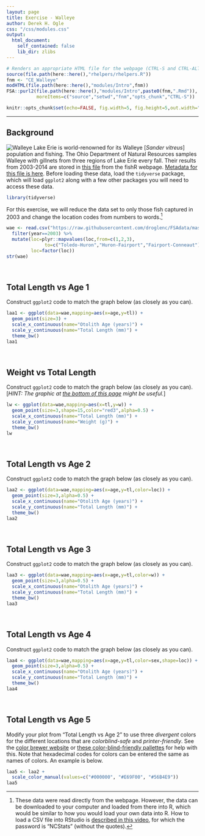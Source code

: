 ```yaml
---
layout: page
title: Exercise - Walleye
author: Derek H. Ogle
css: "/css/modules.css"
output:
  html_document:
    self_contained: false
    lib_dir: zlibs
---
```


```r
# Renders an appropriate HTML file for the webpage (CTRL-S and CTRL-ALT-C)
source(file.path(here::here(),"rhelpers/rhelpers.R"))
fnm <- "CE_Walleye"
modHTML(file.path(here::here(),"modules/Intro",fnm))
FSA::purl2(file.path(here::here(),"modules/Intro",paste0(fnm,".Rmd")),
           moreItems=c("source","setwd","fnm","opts_chunk","CTRL-S"))
```
```r
knitr::opts_chunk$set(echo=FALSE, fig.width=5, fig.height=5,out.width="60%")
```

----

## Background
<img src="../zimgs/Walleye.jpg" alt="Walleye" class="img-right">
Lake Erie is world-renowned for its Walleye [*Sander vitreus*] population and fishing. The Ohio Department of Natural Resources samples Walleye with gillnets from three regions of Lake Erie every fall. Their results from 2003-2014 are stored in [this file](https://raw.githubusercontent.com/droglenc/FSAdata/master/data-raw/WalleyeErie2.csv) from the fishR webpage. [Metadata for this file is here](http://derekogle.com/fishR/data/data-html/WalleyeErie2.html). Before loading these data, load the `tidyverse` package, which will load `ggplot2` along with a few other packages you will need to access these data.

```r
library(tidyverse)
```

For this exercise, we will reduce the data set to only those fish captured in 2003 and change the location codes from numbers to words.[^loaddata]

```r
wae <- read.csv("https://raw.githubusercontent.com/droglenc/FSAdata/master/data-raw/WalleyeErie2.csv") %>%
  filter(year==2003) %>%
  mutate(loc=plyr::mapvalues(loc,from=c(1,2,3),
              to=c("Toledo-Huron","Huron-Fairport","Fairport-Conneaut")),
         loc=factor(loc))
str(wae)
```

&nbsp;

## Total Length vs Age 1
Construct `ggplot2` code to match the graph below (as closely as you can).

```r
laa1 <- ggplot(data=wae,mapping=aes(x=age,y=tl)) +
  geom_point(size=3) +
  scale_x_continuous(name="Otolith Age (years)") +
  scale_y_continuous(name="Total Length (mm)") +
  theme_bw()
laa1
```

&nbsp;

## Weight vs Total Length
Construct `ggplot2` code to match the graph below (as closely as you can). [*HINT: The graphic at [the bottom of this page](https://ggplot2.tidyverse.org/reference/scale_shape.html#examples) might be useful.*]

```r
lw <- ggplot(data=wae,mapping=aes(x=tl,y=w)) +
  geom_point(size=3,shape=15,color="red3",alpha=0.5) +
  scale_x_continuous(name="Total Length (mm)") +
  scale_y_continuous(name="Weight (g)") +
  theme_bw()
lw
```

&nbsp;

## Total Length vs Age 2
Construct `ggplot2` code to match the graph below (as closely as you can).

```r
laa2 <- ggplot(data=wae,mapping=aes(x=age,y=tl,color=loc)) +
  geom_point(size=3,alpha=0.5) +
  scale_x_continuous(name="Otolith Age (years)") +
  scale_y_continuous(name="Total Length (mm)") +
  theme_bw()
laa2
```

&nbsp;

## Total Length vs Age 3
Construct `ggplot2` code to match the graph below (as closely as you can).

```r
laa3 <- ggplot(data=wae,mapping=aes(x=age,y=tl,color=w)) +
  geom_point(size=3,alpha=0.5) +
  scale_x_continuous(name="Otolith Age (years)") +
  scale_y_continuous(name="Total Length (mm)") +
  theme_bw()
laa3
```

&nbsp;

## Total Length vs Age 4
Construct `ggplot2` code to match the graph below (as closely as you can).

```r
laa4 <- ggplot(data=wae,mapping=aes(x=age,y=tl,color=sex,shape=loc)) +
  geom_point(size=3,alpha=0.5) +
  scale_x_continuous(name="Otolith Age (years)") +
  scale_y_continuous(name="Total Length (mm)") +
  theme_bw()
laa4
```

&nbsp;

## Total Length vs Age 5
Modify your plot from "Total Length vs Age 2" to use three *divergent* colors for the different locations that are *colorblind-safe* and *printer-friendly*. See the [color brewer website](https://colorbrewer2.org/#type=sequential&scheme=BuGn&n=3) or [these color-blind-friendly pallettes](http://www.cookbook-r.com/Graphs/Colors_(ggplot2)/#a-colorblind-friendly-palette) for help with this. Note that hexadecimal codes for colors can be entered the same as names of colors. An example is below.

```r
laa5 <- laa2 +
  scale_color_manual(values=c("#000000", "#E69F00", "#56B4E9"))
laa5
```

[^loaddata]: These data were read directly from the webpage. However, the data can be downloaded to your computer and loaded from there into R, which would be similar to how you would load your own data into R. How to load a CSV file into RStudio is [described in this video](https://vimeo.com/144035138), for which the password is "NCStats" (without the quotes).
